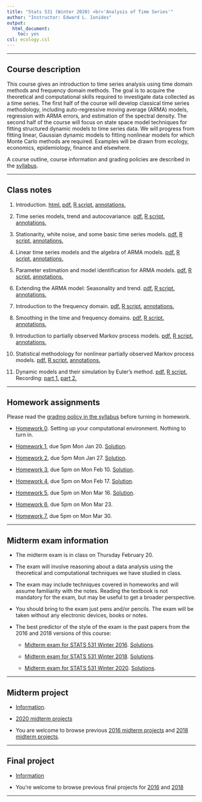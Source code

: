 ```yaml
---
title: "Stats 531 (Winter 2020) <br>'Analysis of Time Series'"
author: "Instructor: Edward L. Ionides"
output:
  html_document:
    toc: yes
csl: ecology.csl
---
```


------

## Course description

This course gives an introduction to time series analysis using time domain methods and frequency domain methods. 
The goal is to acquire the theoretical and computational skills required to investigate data collected as a time series. 
The first half of the course will develop classical time series methodology, including auto-regressive moving average (ARMA) models, regression with ARMA errors, and estimation of the spectral density.
The second half of the course will focus on state space model techniques for fitting structured dynamic models to time series data. 
We will progress from fitting linear, Gaussian dynamic models to fitting nonlinear models for which Monte Carlo methods are required.
Examples will be drawn from ecology, economics, epidemiology, finance and elsewhere.

A course outline, course information and grading policies are described in the [syllabus](syllabus.html).

--------------

## Class notes

1. Introduction.
[ html. ](01/notes01.html)
[ pdf. ](01/notes01.pdf)
[ R script. ](01/notes01.R)
[ annotations. ](01/notes01-annotated.pdf)

2. Time series models, trend and autocovariance.
[ pdf.  ](02/notes02.pdf)
[ R script. ](02/notes02.R)
[ annotations. ](02/notes02-annotated.pdf)

3. Stationarity, white noise, and some basic time series models.
[ pdf. ](03/notes03.pdf)
[ R script. ](03/notes03.R)
[ annotations. ](03/notes03-annotated.pdf)

4. Linear time series models and the algebra of ARMA models.
[ pdf. ](04/notes04.pdf)
[ R script. ](04/notes04.R)
[ annotations. ](04/notes04-annotated.pdf)

5. Parameter estimation and model identification for ARMA models.
[ pdf. ](05/notes05.pdf)
[ R script. ](05/notes05.R)
[ annotations. ](05/notes05-annotated.pdf)


6. Extending the ARMA model: Seasonality and trend.
[ pdf. ](06/notes06.pdf)
[ R script. ](06/notes06.R)
[ annotations. ](06/notes06-annotated.pdf)

7. Introduction to the frequency domain.
[ pdf. ](07/notes07.pdf)
[ R script. ](07/notes07.R)
[ annotations. ](07/notes07-annotated.pdf)

8. Smoothing in the time and frequency domains.
[ pdf. ](08/notes08.pdf) 
[ R script. ](08/notes08.R)
[ annotations. ](08/notes08-annotated.pdf)

9. Introduction to partially observed Markov process models.
[ pdf. ](09/notes09.pdf)
[ R script. ](09/notes09.R)
[ annotations. ](09/notes09-annotated.pdf)

10. Statistical methodology for nonlinear partially observed Markov process models.
[ pdf. ](10/notes10.pdf)
[ R script. ](10/notes10.R)
[ annotations. ](10/notes10-annotated.pdf)

11. Dynamic models and their simulation by Euler’s method.
[ pdf. ](11/notes11.pdf)
[ R script. ](11/notes11.R)
Recording:
[ part 1. ](https://drive.google.com/open?id=1_R5BNaqtX0comQ_0jHNDQwAF3f8CtmmP)
[ part 2. ](https://drive.google.com/open?id=1GDce46Ucx4TKEwAhz4fClUKmpCQdZJ1k)

<!--
12. [Practical likelihood-based inference for POMP models](12/notes12.html). [(R script)](12/notes12.R)

13. [Time series models with covariates, and a case study of polio](13/notes13.html). [(R script)](13/notes13.R)

14. [Case study: POMP modeling to investigate financial volatility](14/notes14.html). [(R script)](notes15/notes15.R)

There are further POMP case studies, in a similar style, on [Ebola modeling](https://kingaa.github.io/sbied/ebola/ebola.html), [measles transmission](https://kingaa.github.io/sbied/measles/measles.html), and [dynamic variation in the rate of human sexual contacts](https://kingaa.github.io/sbied/contacts/contacts.html).

-->

--------

## Homework assignments

Please read the [grading policy in the syllabus](syllabus.html) before turning in homework.

* [Homework 0](hw00/hw00.html). Setting up your computational environment. Nothing to turn in.

* [Homework 1](hw01/hw01.html), due 5pm Mon Jan 20. [Solution](hw01/sol01.html).

* [Homework 2](hw02/hw02.html), due 5pm Mon Jan 27. [Solution](hw02/sol02.html).

* [Homework 3](hw03/hw03.html), due 5pm on Mon Feb 10. [Solution](hw03/sol03.html).


* [Homework 4](hw04/hw04.html), due 5pm on Mon Feb 17. [Solution](hw04/sol04.html).

* [Homework 5](hw05/hw05.html), due 5pm on Mon Mar 16. [Solution](hw05/sol05.html).

* [Homework 6](hw06/hw06.html), due 5pm on Mon Mar 23. 

<!--
[Solution](hw06/sol06.html).
-->

* [Homework 7](hw07/hw07.html), due 5pm on Mon Mar 30.

<!--
[Solution](hw07/sol07.html).

* [Homework 8](hw08/hw08.html), to be carried out by Monday 4/2.

* [Homework 9](hw09/hw09.html), due on Monday 4/16. [Solution](hw09/sol09.html).

-->


------------

## Midterm exam information

* The midterm exam is in class on Thursday February 20.

* The exam will involve reasoning about a data analysis using the theoretical and computational techniques we have studied in class. 

* The exam may include techniques covered in homeworks and will assume familiarity with the notes.
Reading the textbook is not mandatory for the exam, but may be useful to get a broader perspective.

* You should bring to the exam just pens and/or pencils. The exam will be taken without any electronic devices, books or notes.

* The best predictor of the style of the exam is the past papers from the 2016 and 2018 versions of this course:

    +  [Midterm exam for STATS 531 Winter 2016](exam/w16/mt531w16.pdf). [Solutions](exam/w16/mt531w16sol.pdf).

    +  [Midterm exam for STATS 531 Winter 2018](exam/w18/mt531w18.pdf). [Solutions](exam/w18/mt531w18sol.pdf).

    +  [Midterm exam for STATS 531 Winter 2020](exam/w20/mt531w20.pdf). [Solutions](exam/w20/mt531w20sol.pdf).



-------------------


## Midterm project

* [Information](midterm_project/midterm_project_info.html).

* [2020 midterm projects](midterm_project/index.html)

* You are welcome to browse previous [2016 midterm projects](http://ionides.github.io/531w16/midterm_project/) and  [2018 midterm projects](http://ionides.github.io/531w18/midterm_project/).



-------------

## Final project

* [Information](final_project/final_project_info.html)

* You're welcome to browse previous final projects  for [2016](http://ionides.github.io/531w16/final_project/) and  [2018](http://ionides.github.io/531w18/final_project/)


<!--

* [Projects](final_project/index.html)

-->

---------